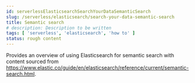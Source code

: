 ```yaml
---
id: serverlessElasticsearchSearchYourDataSemanticSearch
slug: /serverless/elasticsearch/search-your-data-semantic-search
title: Semantic search
# description: Description to be written
tags: [ 'serverless', 'elasticsearch', 'how to' ]
status: rough content
---
```



Provides an overview of using Elasticsearch for semantic search with content sourced from https://www.elastic.co/guide/en/elasticsearch/reference/current/semantic-search.html.